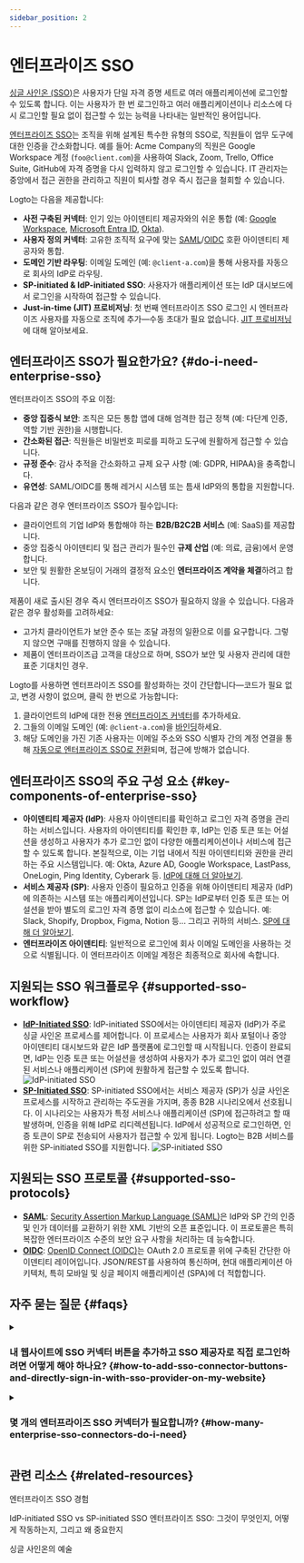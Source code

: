 ```yaml
---
sidebar_position: 2
---
```


# 엔터프라이즈 SSO

[싱글 사인온 (SSO)](https://auth.wiki/single-sign-on)은 사용자가 단일 자격 증명 세트로 여러 애플리케이션에 로그인할 수 있도록 합니다. 이는 사용자가 한 번 로그인하고 여러 애플리케이션이나 리소스에 다시 로그인할 필요 없이 접근할 수 있는 능력을 나타내는 일반적인 용어입니다.

[엔터프라이즈 SSO](https://auth-wiki.logto.io/enterprise-sso)는 조직을 위해 설계된 특수한 유형의 SSO로, 직원들이 업무 도구에 대한 인증을 간소화합니다. 예를 들어: Acme Company의 직원은 Google Workspace 계정 (`foo@client.com`)을 사용하여 Slack, Zoom, Trello, Office Suite, GitHub에 자격 증명을 다시 입력하지 않고 로그인할 수 있습니다. IT 관리자는 중앙에서 접근 권한을 관리하고 직원이 퇴사할 경우 즉시 접근을 철회할 수 있습니다.

Logto는 다음을 제공합니다:

- **사전 구축된 커넥터**: 인기 있는 아이덴티티 제공자와의 쉬운 통합 (예: [Google Workspace](/integrations/google-workspace), [Microsoft Entra ID](/integrations/entra-id-saml), [Okta](/integrations/okta)).
- **사용자 정의 커넥터**: 고유한 조직적 요구에 맞는 [SAML](/integrations/saml-sso)/[OIDC](/integrations/oidc-sso) 호환 아이덴티티 제공자와 통합.
- **도메인 기반 라우팅**: 이메일 도메인 (예: `@client-a.com`)을 통해 사용자를 자동으로 회사의 IdP로 라우팅.
- **SP-initiated & IdP-initiated SSO**: 사용자가 애플리케이션 또는 IdP 대시보드에서 로그인을 시작하여 접근할 수 있습니다.
- **Just-in-time (JIT) 프로비저닝**: 첫 번째 엔터프라이즈 SSO 로그인 시 엔터프라이즈 사용자를 자동으로 조직에 추가—수동 초대가 필요 없습니다. [JIT 프로비저닝](/organizations/just-in-time-provisioning#enterprise-sso-provisioning)에 대해 알아보세요.

## 엔터프라이즈 SSO가 필요한가요? \{#do-i-need-enterprise-sso}

엔터프라이즈 SSO의 주요 이점:

- **중앙 집중식 보안**: 조직은 모든 통합 앱에 대해 엄격한 접근 정책 (예: 다단계 인증, 역할 기반 권한)을 시행합니다.
- **간소화된 접근**: 직원들은 비밀번호 피로를 피하고 도구에 원활하게 접근할 수 있습니다.
- **규정 준수**: 감사 추적을 간소화하고 규제 요구 사항 (예: GDPR, HIPAA)을 충족합니다.
- **유연성**: SAML/OIDC를 통해 레거시 시스템 또는 틈새 IdP와의 통합을 지원합니다.

다음과 같은 경우 엔터프라이즈 SSO가 필수입니다:

- 클라이언트의 기업 IdP와 통합해야 하는 **B2B/B2C2B 서비스** (예: SaaS)를 제공합니다.
- 중앙 집중식 아이덴티티 및 접근 관리가 필수인 **규제 산업** (예: 의료, 금융)에서 운영합니다.
- 보안 및 원활한 온보딩이 거래의 결정적 요소인 **엔터프라이즈 계약을 체결**하려고 합니다.

제품이 새로 출시된 경우 즉시 엔터프라이즈 SSO가 필요하지 않을 수 있습니다. 다음과 같은 경우 활성화를 고려하세요:

- 고가치 클라이언트가 보안 준수 또는 조달 과정의 일환으로 이를 요구합니다. 그렇지 않으면 구매를 진행하지 않을 수 있습니다.
- 제품이 엔터프라이즈급 고객을 대상으로 하며, SSO가 보안 및 사용자 관리에 대한 표준 기대치인 경우.

Logto를 사용하면 엔터프라이즈 SSO를 활성화하는 것이 간단합니다—코드가 필요 없고, 변경 사항이 없으며, 클릭 한 번으로 가능합니다:

1. 클라이언트의 IdP에 대한 전용 [엔터프라이즈 커넥터](/connectors/enterprise-connectors)를 추가하세요.
2. 그들의 이메일 도메인 (예: `@client-a.com`)을 [바인딩](/end-user-flows/enterprise-sso/sp-initiated-sso#set-up-sp-initiated-sso)하세요.
3. 해당 도메인을 가진 기존 사용자는 이메일 주소와 SSO 식별자 간의 계정 연결을 통해 [자동으로 엔터프라이즈 SSO로 전환](/end-user-flows/enterprise-sso/enterprise-sso-identity#enterprise-sso-account-linking)되며, 접근에 방해가 없습니다.

## 엔터프라이즈 SSO의 주요 구성 요소 \{#key-components-of-enterprise-sso}

- **아이덴티티 제공자 (IdP)**: 사용자 아이덴티티를 확인하고 로그인 자격 증명을 관리하는 서비스입니다. 사용자의 아이덴티티를 확인한 후, IdP는 인증 토큰 또는 어설션을 생성하고 사용자가 추가 로그인 없이 다양한 애플리케이션이나 서비스에 접근할 수 있도록 합니다. 본질적으로, 이는 기업 내에서 직원 아이덴티티와 권한을 관리하는 주요 시스템입니다. 예: Okta, Azure AD, Google Workspace, LastPass, OneLogin, Ping Identity, Cyberark 등. [IdP에 대해 더 알아보기](https://auth.wiki/identity-provider).
- **서비스 제공자 (SP)**: 사용자 인증이 필요하고 인증을 위해 아이덴티티 제공자 (IdP)에 의존하는 시스템 또는 애플리케이션입니다. SP는 IdP로부터 인증 토큰 또는 어설션을 받아 별도의 로그인 자격 증명 없이 리소스에 접근할 수 있습니다. 예: Slack, Shopify, Dropbox, Figma, Notion 등... 그리고 귀하의 서비스. [SP에 대해 더 알아보기](https://auth.wiki/service-provider).
- **엔터프라이즈 아이덴티티**: 일반적으로 로그인에 회사 이메일 도메인을 사용하는 것으로 식별됩니다. 이 엔터프라이즈 이메일 계정은 최종적으로 회사에 속합니다.

## 지원되는 SSO 워크플로우 \{#supported-sso-workflow}

- [**IdP-Initiated SSO**](/end-user-flows/enterprise-sso/idp-initiated-sso): IdP-initiated SSO에서는 아이덴티티 제공자 (IdP)가 주로 싱글 사인온 프로세스를 제어합니다. 이 프로세스는 사용자가 회사 포털이나 중앙 아이덴티티 대시보드와 같은 IdP 플랫폼에 로그인할 때 시작됩니다. 인증이 완료되면, IdP는 인증 토큰 또는 어설션을 생성하여 사용자가 추가 로그인 없이 여러 연결된 서비스나 애플리케이션 (SP)에 원활하게 접근할 수 있도록 합니다.
  <img src="/img/assets/idp-initiated-sso.png" alt="IdP-initiated SSO" />
- [**SP-Initiated SSO**](/end-user-flows/enterprise-sso/sp-initiated-sso): SP-initiated SSO에서는 서비스 제공자 (SP)가 싱글 사인온 프로세스를 시작하고 관리하는 주도권을 가지며, 종종 B2B 시나리오에서 선호됩니다. 이 시나리오는 사용자가 특정 서비스나 애플리케이션 (SP)에 접근하려고 할 때 발생하며, 인증을 위해 IdP로 리디렉션됩니다. IdP에서 성공적으로 로그인하면, 인증 토큰이 SP로 전송되어 사용자가 접근할 수 있게 됩니다. Logto는 B2B 서비스를 위한 SP-initiated SSO를 지원합니다.
  <img src="/img/assets/sp-initiated-sso.png" alt="SP-initiated SSO" />

## 지원되는 SSO 프로토콜 \{#supported-sso-protocols}

- [**SAML**](/integrations/saml-sso): [Security Assertion Markup Language (SAML)](https://auth.wiki/saml)은 IdP와 SP 간의 인증 및 인가 데이터를 교환하기 위한 XML 기반의 오픈 표준입니다. 이 프로토콜은 특히 복잡한 엔터프라이즈 수준의 보안 요구 사항을 처리하는 데 능숙합니다.
- [**OIDC**](/integrations/oidc-sso): [OpenID Connect (OIDC)](https://auth.wiki/openid-connect)는 OAuth 2.0 프로토콜 위에 구축된 간단한 아이덴티티 레이어입니다. JSON/REST를 사용하여 통신하며, 현대 애플리케이션 아키텍처, 특히 모바일 및 싱글 페이지 애플리케이션 (SPA)에 더 적합합니다.

## 자주 묻는 질문 \{#faqs}

<details>
  <summary>

### 내 웹사이트에 SSO 커넥터 버튼을 추가하고 SSO 제공자로 직접 로그인하려면 어떻게 해야 하나요? \{#how-to-add-sso-connector-buttons-and-directly-sign-in-with-sso-provider-on-my-website}

</summary>

Logto를 사용하면 웹사이트에 소셜 로그인 버튼을 추가하고 기본 로그인 양식을 표시하지 않고 SSO 로그인 프로세스를 직접 시작할 수 있습니다. 자세한 지침은 [직접 로그인](/end-user-flows/authentication-parameters/direct-sign-in/) 가이드를 확인하세요.

</details>

<details>
  <summary>

### 몇 개의 엔터프라이즈 SSO 커넥터가 필요합니까? \{#how-many-enterprise-sso-connectors-do-i-need}

</summary>

각 클라이언트는 고유한 커넥터가 필요하며, 이를 통해 구성, 직원 관리 및 권한 제어를 분리할 수 있습니다. 예를 들어:

- **클라이언트 A (Okta):** `@client-a.com`에 Okta를 사용하는 "엔터프라이즈 커넥터 A".
- **클라이언트 B (Okta)**: `@client-b.com`에 Okta를 사용하는 또 다른 "엔터프라이즈 커넥터 B".
- **클라이언트 C (Azure AD):** `@client-c.com`에 Microsoft Azure AD를 사용하는 "엔터프라이즈 커넥터 C".

클라이언트별 설정 없이 다중 클라이언트 접근이 필요한 경우, 클라이언트별 IdP 구성이 필요 없는 [소셜 커넥터](/connectors/social-connectors) (예: Google, Facebook)를 사용하는 것을 고려하세요.

</details>

## 관련 리소스 \{#related-resources}

<Url href="https://www.youtube.com/watch?v=-mD8Sfab7sI&t=12s"> 엔터프라이즈 SSO 경험</Url>

<Url href="https://blog.logto.io/idp-vs-sp-initiated-sso">
  IdP-initiated SSO vs SP-initiated SSO
</Url>

<Url href="https://blog.logto.io/enterprise-sso">
  엔터프라이즈 SSO: 그것이 무엇인지, 어떻게 작동하는지, 그리고 왜 중요한지
</Url>

<Url href="https://blog.logto.io/single-sign-on">싱글 사인온의 예술</Url>
